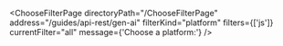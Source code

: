 

<ChooseFilterPage
  directoryPath="/ChooseFilterPage"
  address="/guides/api-rest/gen-ai"
  filterKind="platform"
  filters={['js']}
  currentFilter="all"
  message={'Choose a platform:'}
/>
